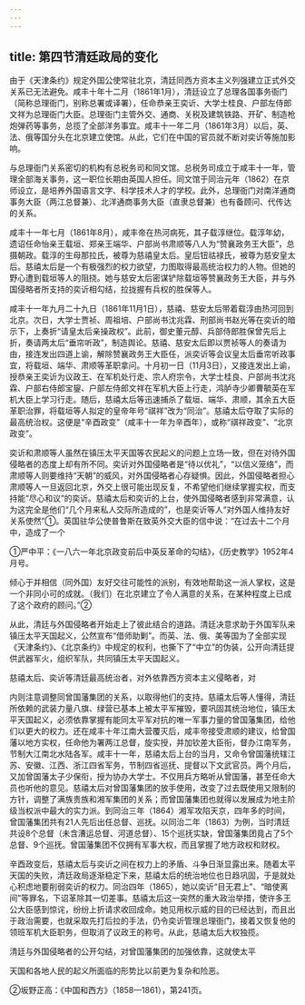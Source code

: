 ```yaml
---
---
---
```

title: 第四节清廷政局的变化
---



由于《天津条约》规定外国公使常驻北京，清廷同西方资本主义列强建立正式外交关系已无法避免。咸丰十年十二月（1861年1月），清廷设立了总理各国事务衙门（简称总理衙门，别称总署或译署），任命恭亲王奕䜣、大学士桂良、户部左侍郎文祥为总理衙门大臣。总理衙门主管外交、通商、关税及建筑铁路、开矿、制造枪炮弹药等事务，总揽了全部洋务事宜。咸丰十一年二月（1861年3月）以后，英、法、俄等国分头在北京建立使馆。从此，它们在中国的官员就不断对奕䜣等施加影响。

与总理衙门关系密切的机构有总税务司和同文馆。总税务司成立于咸丰十一年，管理全部海关事务，这一职位长期由英国人担任。同文馆于同治元年（1862）在京师设立，是培养外国语言文字、科学技术人才的学校。此外，总理衙门对南洋通商事务大臣（两江总督兼）、北洋通商事务大臣（直隶总督兼）也有备顾问、代传达的关系。

咸丰十一年七月（1861年8月），咸丰帝在热河病死，其子载淳继位。载淳年幼，遗诏任命怡亲王载垣、郑亲王端华、户部尚书肃顺等八人为“赞襄政务王大臣”，总摄朝政。载淳的生母那拉氏，被尊为慈禧皇太后。皇后钮祜禄氏，被尊为慈安皇太后。慈禧太后是一个有极强烈的权力欲望，力图取得最高统治权力的人物。但她的野心遭到载垣等人的阻挠。她与慈安太后密谋铲除载垣等赞襄政务王大臣，并与外国侵略者所支持的奕䜣相勾结，拉拢握有兵权的胜保等人。

咸丰十一年九月二十九日（1861年11月1日），慈禧、慈安太后带着载淳由热河回到北京。次日，大学士贾祯、周祖培、户部尚书沈兆霖、刑部尚书赵光等在奕䜣的暗示下，上奏折“请皇太后亲操政权”。此前，御史董元醇、兵部侍郎胜保曾先后上折，奏请两太后“垂帘听政”，制造舆论。慈禧、慈安太后即以贾祯等人的奏请为由，接连发出四道上谕，解除赞襄政务王大臣任，派奕䜣等会议皇太后垂帘听政事宜，将载垣、端华、肃顺等革职拿问。十月初一日（11月3日），又接连发出上谕，授恭亲王奕䜣为议政王、在军机处行走、宗人府宗令，大学士桂良、户部尚书沈兆霖、户部右侍郎宝鋆、户部左侍郎文祥在军机大臣上行走，鸿胪寺少卿曹毓英在军机大臣上学习行走。随后，慈禧太后等迅速捕杀了载垣、端华、肃顺，其余五大臣革职治罪，将载垣等人拟定的皇帝年号“祺祥”改为“同治”。慈禧太后夺取了实际的最高统治权。这便是“辛酉政变”（咸丰十一年为辛酉年），或称“祺祥政变”、“北京政变”。

奕䜣和肃顺等人虽然在镇压太平天国等农民起义的问题上立场一致，但在对待外国侵略者的态度上却有所不同。奕䜣对外国侵略者是“待以优礼”，“以信义笼络”，而肃顺等人则要维持“天朝”的威风，对外国侵略者心存疑惧。因此，外国侵略者担心肃顺等人一旦返回北京，外交上很可能出现反复，不希望他们继续掌握实权，而支持能“尽心和议”的奕䜣。慈禧太后和奕䜣的上台，使外国侵略者感到非常满意，认为这完全是他们“几个月来私人交际所造成的”，也是奕䜣等人“对外国人维持友好关系使然”①。英国驻华公使普鲁斯在致英外交大臣的信中说：“在过去十二个月中，造成了一个

①严中平：《一八六一年北京政变前后中英反革命的勾结》，《历史教学》1952年4月号。

倾心于并相信（同外国）友好交往可能性的派别，有效地帮助这一派人掌权，这是一个非同小可的成就。（我们）在北京建立了令人满意的关系，在某种程度上已成了这个政府的顾问。”②

从此，清廷与外国侵略者开始走上了彼此结合的道路。清廷决意求助于外国军队来镇压太平天国起义，公然宣布“借师助剿”。而英、法、俄、美等国为了全部实现《天津条约》、《北京条约》中规定的权利，也撕下了“中立”的伪装，公开向清廷提供武器军火，组织军队，共同镇压太平天国起义。

慈禧太后、奕䜣等清廷最高统治者，对外依靠西方资本主义侵略者，对

内则注意调整同曾国藩集团的关系，以取得他们的支持。慈禧太后等人懂得，清廷所依赖的武装力量八旗、绿营已基本上被太平军摧毁，要巩固其统治地位，镇压太平天国起义，必须依靠掌握有能同太平军对抗的唯一军事力量的曾国藩集团，给他们以更大的权力。还在咸丰十年江南大营覆灭后，咸丰帝接受肃顺的建议，给曾国藩以地方实权，任命他为署两江总督，旋实授，并加钦差大臣衔，督办江南军务，节制大江南北水陆各军。咸丰十一年，慈禧太后上台的当月，又命令曾国藩统辖江苏、安徽、江西、浙江四省军务，节制四省巡抚、提督以下文武官员。两个月后，又加曾国藩太子少保衔，授为协办大学士。不仅用兵方略听从曾国藩，甚至任命大员也听他的意见。慈禧太后对曾国藩集团的放手使用，改变了过去既使用又限制的方针，调整了满族贵族和湘军集团的关系；而曾国藩集团也就得以发展成为地主阶级当权派中最大的实力派。到同治三年（1864）湘军攻陷天京，四年多的时间，曾国藩集团共有21人先后出任总督、巡抚。以同治二年（1863）为例，当时清廷共设8个总督（未含漕运总督、河道总督）、15个巡抚实缺，曾国藩集团竟占了5个总督、9个巡抚。曾国藩集团不仅拥有军事大权，而且掌握了地方政权和财权。

辛酉政变后，慈禧太后与奕䜣之间在权力上的矛盾、斗争日渐显露出来。随着太平天国的失败，清廷政局逐渐稳定下来，慈禧太后的统治地位也日趋巩固，于是就处心积虑地要削弱奕䜣的权力。同治四年（1865），她以奕䜣“目无君上”、“暗使离间”等罪名，下诏革除其一切差事。慈禧太后这一突然的重大政治举措，使许多王公大臣感到惊诧，纷纷上折请求收回成命。她见用权示威的目的已经达到，而且出于政治需要，也就采取先打后拉的手法，仍令奕䜣管理总理衙门，接着又恢复他的领班军机大臣职务，但取消了议政王的称号。从此，慈禧太后大权独揽。

清廷与外国侵略者的公开勾结，对曾国藩集团的加强依靠，这就使太平

天国和各地人民的起义所面临的形势比以前更为复杂和险恶。

②坂野正高：《中国和西方》（1858—1861），第241页。